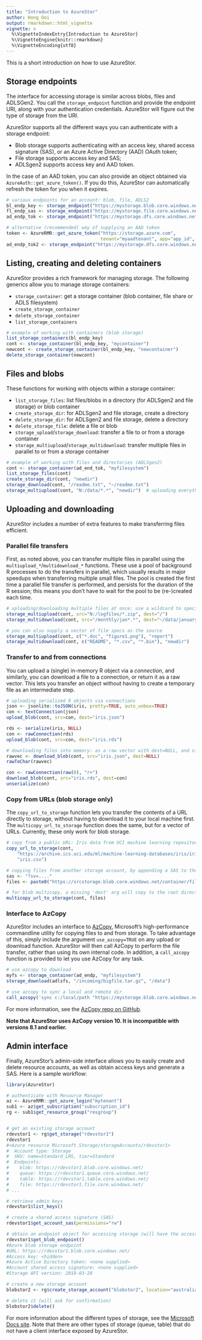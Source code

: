 ```yaml
---
title: "Introduction to AzureStor"
author: Hong Ooi
output: rmarkdown::html_vignette
vignette: >
  %\VignetteIndexEntry{Introduction to AzureStor}
  %\VignetteEngine{knitr::rmarkdown}
  %\VignetteEncoding{utf8}
---
```


This is a short introduction on how to use AzureStor.

## Storage endpoints

The interface for accessing storage is similar across blobs, files and ADLSGen2. You call the `storage_endpoint` function and provide the endpoint URI, along with your authentication credentials. AzureStor will figure out the type of storage from the URI.

AzureStor supports all the different ways you can authenticate with a storage endpoint:

- Blob storage supports authenticating with an access key, shared access signature (SAS), or an Azure Active Directory (AAD) OAuth token;
- File storage supports access key and SAS;
- ADLSgen2 supports access key and AAD token.

In the case of an AAD token, you can also provide an object obtained via `AzureAuth::get_azure_token()`. If you do this, AzureStor can automatically refresh the token for you when it expires.

```r
# various endpoints for an account: blob, file, ADLS2
bl_endp_key <- storage_endpoint("https://mystorage.blob.core.windows.net", key="access_key")
fl_endp_sas <- storage_endpoint("https://mystorage.file.core.windows.net", sas="my_sas")
ad_endp_tok <- storage_endpoint("https://mystorage.dfs.core.windows.net", token="my_token")

# alternative (recommended) way of supplying an AAD token
token <- AzureRMR::get_azure_token("https://storage.azure.com",
                                   tenant="myaadtenant", app="app_id", password="mypassword"))
ad_endp_tok2 <- storage_endpoint("https://mystorage.dfs.core.windows.net", token=token)
```

## Listing, creating and deleting containers

AzureStor provides a rich framework for managing storage. The following generics allow you to manage storage containers:

- `storage_container`: get a storage container (blob container, file share or ADLS filesystem)
- `create_storage_container`
- `delete_storage_container`
- `list_storage_containers`

```r
# example of working with containers (blob storage)
list_storage_containers(bl_endp_key)
cont <- storage_container(bl_endp_key, "mycontainer")
newcont <- create_storage_container(bl_endp_key, "newcontainer")
delete_storage_container(newcont)
```

## Files and blobs

These functions for working with objects within a storage container:

- `list_storage_files`: list files/blobs in a directory (for ADLSgen2 and file storage) or blob container
- `create_storage_dir`: for ADLSgen2 and file storage, create a directory
- `delete_storage_dir`: for ADLSgen2 and file storage, delete a directory
- `delete_storage_file`: delete a file or blob
- `storage_upload`/`storage_download`: transfer a file to or from a storage container
- `storage_multiupload`/`storage_multidownload`: transfer multiple files in parallel to or from a storage container


```r
# example of working with files and directories (ADLSgen2)
cont <- storage_container(ad_end_tok, "myfilesystem")
list_storage_files(cont)
create_storage_dir(cont, "newdir")
storage_download(cont, "/readme.txt", "~/readme.txt")
storage_multiupload(cont, "N:/data/*.*", "newdir")  # uploading everything in a directory
```

## Uploading and downloading

AzureStor includes a number of extra features to make transferring files efficient.

### Parallel file transfers

First, as noted above, you can transfer multiple files in parallel using the `multiupload_*`/`multidownload_*` functions. These use a pool of background R processes to do the transfers in parallel, which usually results in major speedups when transferring multiple small files. The pool is created the first time a parallel file transfer is performed, and persists for the duration of the R session; this means you don't have to wait for the pool to be (re-)created each time.

```r
# uploading/downloading multiple files at once: use a wildcard to specify files to transfer
storage_multiupload(cont, src="N:/logfiles/*.zip", dest="/")
storage_multidownload(cont, src="/monthly/jan*.*", dest="~/data/january")

# you can also supply a vector of file specs as the source
storage_multiupload(cont, c("*.doc", "figure1.png"), "report")
storage_multidownload(cont, c("README", "*.csv", "*.bin"), "newdir")
```

### Transfer to and from connections

You can upload a (single) in-memory R object via a _connection_, and similarly, you can download a file to a connection, or return it as a raw vector. This lets you transfer an object without having to create a temporary file as an intermediate step.

```r
# uploading serialized R objects via connections
json <- jsonlite::toJSON(iris, pretty=TRUE, auto_unbox=TRUE)
con <- textConnection(json)
upload_blob(cont, src=con, dest="iris.json")

rds <- serialize(iris, NULL)
con <- rawConnection(rds)
upload_blob(cont, src=con, dest="iris.rds")

# downloading files into memory: as a raw vector with dest=NULL, and via a connection
rawvec <- download_blob(cont, src="iris.json", dest=NULL)
rawToChar(rawvec)

con <- rawConnection(raw(0), "r+")
download_blob(cont, src="iris.rds", dest=con)
unserialize(con)
```

### Copy from URLs (blob storage only)

The `copy_url_to_storage` function lets you transfer the contents of a URL directly to storage, without having to download it to your local machine first. The `multicopy_url_to_storage` function does the same, but for a vector of URLs. Currently, these only work for blob storage.

```r
# copy from a public URL: Iris data from UCI machine learning repository
copy_url_to_storage(cont,
    "https://archive.ics.uci.edu/ml/machine-learning-databases/iris/iris.data",
    "iris.csv")

# copying files from another storage account, by appending a SAS to the URL(s)
sas <- "?sv=...."
files <- paste0("https://srcstorage.blob.core.windows.net/container/file", 0:9, ".csv", sas)

# for blob multicopy, a missing 'dest' arg will copy to the root directory
multicopy_url_to_storage(cont, files)
```

### Interface to AzCopy

AzureStor includes an interface to [AzCopy](https://docs.microsoft.com/en-us/azure/storage/common/storage-use-azcopy-v10), Microsoft's high-performance commandline utility for copying files to and from storage. To take advantage of this, simply include the argument `use_azcopy=TRUE` on any upload or download function. AzureStor will then call AzCopy to perform the file transfer, rather than using its own internal code. In addition, a `call_azcopy` function is provided to let you use AzCopy for any task.

```r
# use azcopy to download
myfs <- storage_container(ad_endp, "myfilesystem")
storage_download(adlsfs, "/incoming/bigfile.tar.gz", "/data")

# use azcopy to sync a local and remote dir
call_azcopy('sync c:/local/path "https://mystorage.blob.core.windows.net/mycontainer" --recursive=true')
```

For more information, see the [AzCopy repo on GitHub](https://github.com/Azure/azure-storage-azcopy).

**Note that AzureStor uses AzCopy version 10. It is incompatible with versions 8.1 and earlier.**


## Admin interface

Finally, AzureStor's admin-side interface allows you to easily create and delete resource accounts, as well as obtain access keys and generate a SAS. Here is a sample workflow:

```r
library(AzureStor)

# authenticate with Resource Manager
az <- AzureRMR::get_azure_login("mytenant")
sub1 <- az$get_subscription("subscription_id")
rg <- sub1$get_resource_group("resgroup")


# get an existing storage account
rdevstor1 <- rg$get_storage("rdevstor1")
rdevstor1
#<Azure resource Microsoft.Storage/storageAccounts/rdevstor1>
#  Account type: Storage 
#  SKU: name=Standard_LRS, tier=Standard 
#  Endpoints:
#    blob: https://rdevstor1.blob.core.windows.net/
#    queue: https://rdevstor1.queue.core.windows.net/
#    table: https://rdevstor1.table.core.windows.net/
#    file: https://rdevstor1.file.core.windows.net/ 
# ...

# retrieve admin keys
rdevstor1$list_keys()

# create a shared access signature (SAS)
rdevstor1$get_account_sas(permissions="rw")

# obtain an endpoint object for accessing storage (will have the access key included by default)
rdevstor1$get_blob_endpoint()
#Azure blob storage endpoint
#URL: https://rdevstor1.blob.core.windows.net/
#Access key: <hidden>
#Azure Active Directory token: <none supplied>
#Account shared access signature: <none supplied>
#Storage API version: 2018-03-28

# create a new storage account
blobstor2 <- rg$create_storage_account("blobstor2", location="australiaeast", kind="BlobStorage")

# delete it (will ask for confirmation)
blobstor2$delete()
```

For more information about the different types of storage, see the [Microsoft Docs site](https://docs.microsoft.com/en-us/azure/storage/). Note that there are other types of storage (queue, table) that do not have a client interface exposed by AzureStor.

